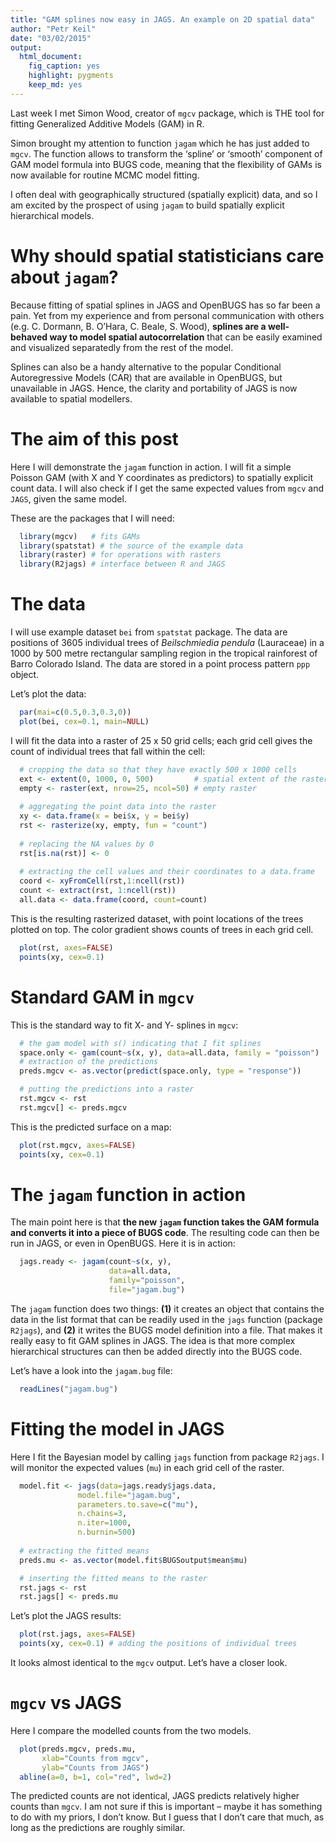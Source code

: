 ```yaml
---
title: "GAM splines now easy in JAGS. An example on 2D spatial data"
author: "Petr Keil"
date: "03/02/2015"
output:
  html_document:
    fig_caption: yes
    highlight: pygments
    keep_md: yes
---
```


Last week I met Simon Wood, creator of `mgcv` package, which is THE tool for
fitting Generalized Additive Models (GAM) in R. 

Simon brought my attention to function `jagam` which he has just
added to `mgcv`. The function allows to transform the 'spline' or 'smooth'
component of GAM model formula into BUGS code, meaning that the flexibility of
GAMs is now available for routine MCMC model fitting.

I often deal with geographically structured (spatially explicit) data, and 
so I am excited by the prospect of using `jagam` to build spatially explicit
hierarchical models. 

# Why should spatial statisticians care about `jagam`?

Because fitting of spatial splines in JAGS and OpenBUGS has so far been a pain.
Yet from my experience and from personal communication with others
(e.g. C. Dormann, B. O'Hara, C. Beale, S. Wood), **splines are a well-behaved
way to model spatial autocorrelation** that can be easily examined and
visualized separatedly from the rest of the model.

Splines can also be a handy alternative to the popular Conditional Autoregressive
Models (CAR) that are available in OpenBUGS, but unavailable in JAGS. Hence, 
the clarity and portability of JAGS is now available to spatial modellers. 

# The aim of this post

Here I will demonstrate the `jagam` function in action. I will fit a simple Poisson GAM (with X and Y coordinates as predictors) to spatially explicit count data. 
I will also check if I get the same expected values
from `mgcv` and `JAGS`, given the same model.

These are the packages that I will need:

```r
  library(mgcv)   # fits GAMs
  library(spatstat) # the source of the example data
  library(raster) # for operations with rasters
  library(R2jags) # interface between R and JAGS
```

# The data

I will use example dataset `bei` from `spatstat` package. The data 
are positions of 3605 individual trees of *Beilschmiedia pendula* (Lauraceae) in 
a 1000 by 500 metre rectangular sampling region in the tropical rainforest of
Barro Colorado Island. The data are stored in a point process pattern `ppp`
object.

Let's plot the data:

```r
  par(mai=c(0.5,0.3,0.3,0))
  plot(bei, cex=0.1, main=NULL)
```

I will fit the data into a raster of 25 x 50 grid cells; each grid cell gives
the count of individual trees that fall within the cell:

```r
  # cropping the data so that they have exactly 500 x 1000 cells
  ext <- extent(0, 1000, 0, 500)         # spatial extent of the raster
  empty <- raster(ext, nrow=25, ncol=50) # empty raster
  
  # aggregating the point data into the raster
  xy <- data.frame(x = bei$x, y = bei$y)
  rst <- rasterize(xy, empty, fun = "count")
  
  # replacing the NA values by 0
  rst[is.na(rst)] <- 0
  
  # extracting the cell values and their coordinates to a data.frame
  coord <- xyFromCell(rst,1:ncell(rst))
  count <- extract(rst, 1:ncell(rst))
  all.data <- data.frame(coord, count=count)
```

This is the resulting rasterized dataset, with point locations of the trees
plotted on top. The color gradient shows counts of trees in each grid cell.

```r
  plot(rst, axes=FALSE)
  points(xy, cex=0.1)
```

# Standard GAM in `mgcv`

This is the standard way to fit X- and Y- splines in `mgcv`:

```r
  # the gam model with s() indicating that I fit splines
  space.only <- gam(count~s(x, y), data=all.data, family = "poisson")
  # extraction of the predictions
  preds.mgcv <- as.vector(predict(space.only, type = "response"))

  # putting the predictions into a raster
  rst.mgcv <- rst
  rst.mgcv[] <- preds.mgcv
```

This is the predicted surface on a map:

```r
  plot(rst.mgcv, axes=FALSE)
  points(xy, cex=0.1)
```

# The `jagam` function in action

The main point here is that **the new `jagam` function takes the GAM
formula and converts it into a piece of BUGS code**. The resulting code can 
then be run in JAGS, or even in OpenBUGS. Here it is in action:

```r
  jags.ready <- jagam(count~s(x, y), 
                      data=all.data, 
                      family="poisson", 
                      file="jagam.bug")
```

The `jagam` function does two things: **(1)** it creates an object that contains the data in the list format that can be readily used in the `jags` function 
(package `R2jags`), and **(2)** it writes the BUGS model definition into a file. That makes it really easy to fit GAM splines in JAGS. The idea is that
more complex hierarchical structures can then be added directly into the BUGS
code.

Let's have a look into the `jagam.bug` file:

```r
  readLines("jagam.bug")
```

# Fitting the model in JAGS

Here I fit the Bayesian model by calling `jags` function from package `R2jags`. 
I will monitor the expected values (`mu`) in each grid cell of the raster.

```r
  model.fit <- jags(data=jags.ready$jags.data, 
               model.file="jagam.bug",
               parameters.to.save=c("mu"),
               n.chains=3,
               n.iter=1000,
               n.burnin=500)
  
  # extracting the fitted means
  preds.mu <- as.vector(model.fit$BUGSoutput$mean$mu)

  # inserting the fitted means to the raster
  rst.jags <- rst
  rst.jags[] <- preds.mu
```

Let's plot the JAGS results:

```r
  plot(rst.jags, axes=FALSE)
  points(xy, cex=0.1) # adding the positions of individual trees
```

It looks almost identical to the `mgcv` output. Let's have a closer look.

# `mgcv` vs JAGS

Here I compare the modelled counts from the two models. 

```r
  plot(preds.mgcv, preds.mu,
       xlab="Counts from mgcv",
       ylab="Counts from JAGS")
  abline(a=0, b=1, col="red", lwd=2)
```

The predicted counts are not identical, JAGS predicts relatively higher 
counts than `mgcv`. I am not sure if this is important -- maybe it has something
to do with my priors, I don't know. But I guess that I don't 
care that much, as long as the predictions are roughly similar.



